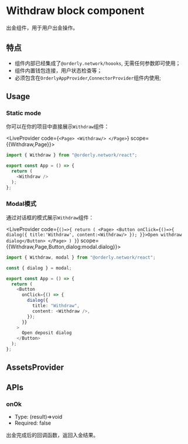 

# Withdraw block component

出金组件，用于用户出金操作。

## 特点

- 组件内部已经集成了`@orderly.network/hoooks`, 无需任何参数即可使用；
- 组件内置钱包连接，用户状态检查等；
- 必须包含在`OrderlyAppProvider`,`ConnectorProvider`组件内使用;

## Usage

### Static mode

你可以在你的项目中直接展示`Withdraw`组件：


<LiveProvider code={`<Page>
    <Withdraw/>
</Page>`} scope={{Withdraw,Page}}>
<div className="flex justify-center py-3 mt-5 rounded shadow-lg bg-base-700">

<LivePreview />

</div>
  
  <LiveError />
</LiveProvider>

```typescript copy
import { Withdraw } from "@orderly.network/react";

export const App = () => {
  return (
    <Withdraw />
  );
};
```

### Modal模式

通过对话框的模式展示`Withdraw`组件：

<LiveProvider code={`()=>{
    return (
        <Page>
        <Button onClick={()=>{
            dialog({
                title:'Withdraw',
                content:<Withdraw/>
            });
        }}>Open withdraw dialog</Button>
</Page>
    )
}`} scope={{Withdraw,Page,Button,dialog:modal.dialog}}>
<div className="flex justify-center py-10 mt-5 rounded shadow-lg bg-base-700">

<LivePreview />

</div>
  
  <LiveError />
</LiveProvider>


```typescript copy
import { Withdraw, modal } from "@orderly.network/react";

const { dialog } = modal;

export const App = () => {
  return (
    <Button
      onClick={() => {
        dialog({
          title: "Withdraw",
          content: <Withdraw />,
        });
      }}
    >
      Open deposit dialog
    </Button>
  );
};
```

## AssetsProvider




## APIs


### onOk

- Type: (result)=>void
- Required: false

出金完成后的回调函数，返回入金结果。